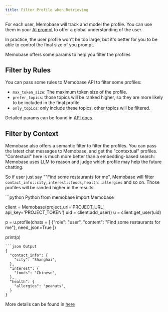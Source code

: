 ```yaml
---
title: Filter Profile when Retrieving
---
```

For each user, Memobase will track and model the profile.
You can use them in your [AI prompt](/features/context) to offer a global understanding of the user.

In practice, the user profile won't be too large, 
but it's better for you to be able to control the final size of you prompt.

Memobase offers some params to help you filter the profiles

## Filter by Rules
You can pass some rules to Memobase API to filter some profiles:
- `max_token_size`: The maximum token size of the profile.
- `prefer_topics`: those topics will be ranked higher, so they are more likely to be included in the final profile.
- `only_topics`: only include these topics, other topics will be filtered.

Detailed params can be found in [API docs](/api-reference/profiles/profile).

## Filter by Context
Memobase also offers a semantic filter to filter the profiles.
You can pass the latest chat messages to Memobase, and get the "contextual" profiles.
"Contextual" here is much more better than a embedding-based search:
Memobase uses LLM to reason and judge which profile may help the future chatting.

So if user just say ""Find some restaurants for me", 
Memobase will filter `contact_info::city`, `interest::foods`, `health::allergies` and so on.
Those profiles will be randed higher in the results.

<CodeGroup>
```python Python
from memobase import Memobase

client = Memobase(project_url='PROJECT_URL', api_key='PROJECT_TOKEN')
uid = client.add_user()
u = client.get_user(uid)

p = u.profile(chats = [
  {"role": "user", "content": "Find some restaurants for me"},
  need_json=True
])

print(p)
```
```json Output
{
  "contact_info": {
    "city": "Shanghai",
  },
  "interest": {
    "foods": "Chinese",
  },
  "health": {
    "allergies": "peanuts",
  }
}
```
</CodeGroup>

More details can be found in [here](/features/profile/profile_search)